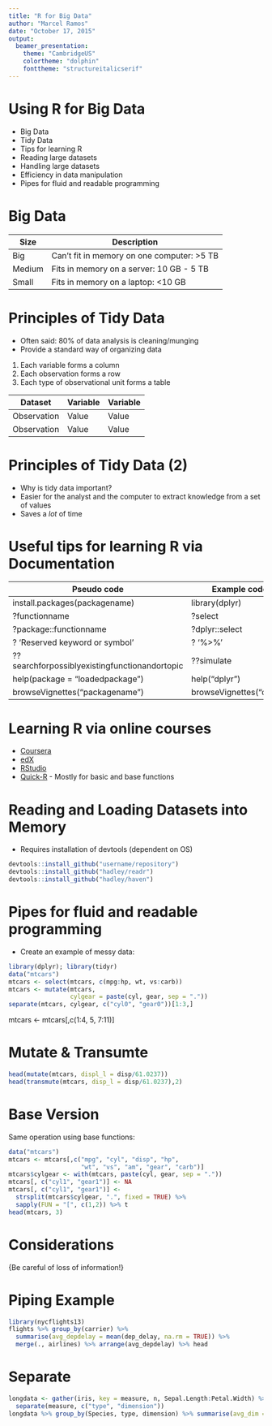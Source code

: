 ```yaml
---
title: "R for Big Data"
author: "Marcel Ramos"
date: "October 17, 2015"
output: 
  beamer_presentation:
    theme: "CambridgeUS"
    colortheme: "dolphin"
    fonttheme: "structureitalicserif"
---
```


Using R for Big Data
==============================================
* Big Data 
* Tidy Data
* Tips for learning R
* Reading large datasets
* Handling large datasets
* Efficiency in data manipulation
* Pipes for fluid and readable programming

Big Data\footnote{\tiny{Slide adapted from Hadley Wickham}}
==============================================
Size   | Description
------ | -------
Big    | Can't fit in memory on one computer: >5 TB
Medium | Fits in memory on a server: 10 GB - 5 TB
Small  | Fits in memory on a laptop: <10 GB

\begin{block}{Note:}
R is great at small!
\end{block}

Principles of Tidy Data
==============================================
* Often said: 80% of data analysis is cleaning/munging
* Provide a standard way of organizing data\footnote{\tiny{http://vita.had.co.nz/papers/tidy-data.pdf}}
1. Each variable forms a column
2. Each observation forms a row
3. Each type of observational unit forms a table

Dataset     | Variable    | Variable
----------- | ----------- | -----------
Observation | Value       | Value
Observation | Value       | Value


Principles of Tidy Data (2)
==============================================
* Why is tidy data important? 
* Easier for the analyst and the computer to extract knowledge from a set of values
* Saves a *lot* of time

Useful tips for learning R via Documentation 
==============================================
Pseudo code                                   |   Example code
--------------------------------------------  |   -------------------
install.packages(packagename)                 | library(dplyr) 
?functionname                                 | ?select
?package::functionname                        | ?dplyr::select
? 'Reserved keyword or symbol' \color{red}{backticks!} | ? '%>%'
??searchforpossiblyexistingfunctionandortopic | ??simulate
help(package = "loadedpackage")               | help("dplyr")
browseVignettes("packagename")                | browseVignettes("dplyr")

Learning R via online courses
==============================================
* [Coursera](https://www.coursera.org)
* [edX](https://www.edX.org)
* [RStudio](https://www.rstudio.com/resources/training/online-learning/#R)
* [Quick-R](http://www.statmethods.net/) -
Mostly for basic and base functions

Reading and Loading Datasets into Memory
==============================================
* Requires installation of devtools (dependent on OS)
```r
devtools::install_github("username/repository")
devtools::install_github("hadley/readr")
devtools::install_github("hadley/haven")
```

Pipes for fluid and readable programming
==============================================
* Create an example of messy data: 

```r
library(dplyr); library(tidyr)
data("mtcars")
mtcars <- select(mtcars, c(mpg:hp, wt, vs:carb))
mtcars <- mutate(mtcars,
                 cylgear = paste(cyl, gear, sep = "."))
separate(mtcars, cylgear, c("cyl0", "gear0"))[1:3,]
```

mtcars <- mtcars[,c(1:4, 5, 7:11)]

Mutate & Transumte
==============================================
```r
head(mutate(mtcars, displ_l = disp/61.0237))
head(transmute(mtcars, disp_l = disp/61.0237),2)
```

Base Version
==============================================
Same operation using base functions: 

```r
data("mtcars")
mtcars <- mtcars[,c("mpg", "cyl", "disp", "hp",
                    "wt", "vs", "am", "gear", "carb")]
mtcars$cylgear <- with(mtcars, paste(cyl, gear, sep = "."))
mtcars[, c("cyl1", "gear1")] <- NA
mtcars[, c("cyl1", "gear1")] <-
  strsplit(mtcars$cylgear, ".", fixed = TRUE) %>%
  sapply(FUN = "[", c(1,2)) %>% t 
head(mtcars, 3)
```

Considerations
==============================================

\huge{Be careful of loss of information!}


Piping Example
==============================================
```r
library(nycflights13)
flights %>% group_by(carrier) %>% 
  summarise(avg_depdelay = mean(dep_delay, na.rm = TRUE)) %>% 
  merge(., airlines) %>% arrange(avg_depdelay) %>% head
```

Separate
==============================================
```r
longdata <- gather(iris, key = measure, n, Sepal.Length:Petal.Width) %>% 
  separate(measure, c("type", "dimension"))
longdata %>% group_by(Species, type, dimension) %>% summarise(avg_dim = mean(n, na.rm = TRUE))
```